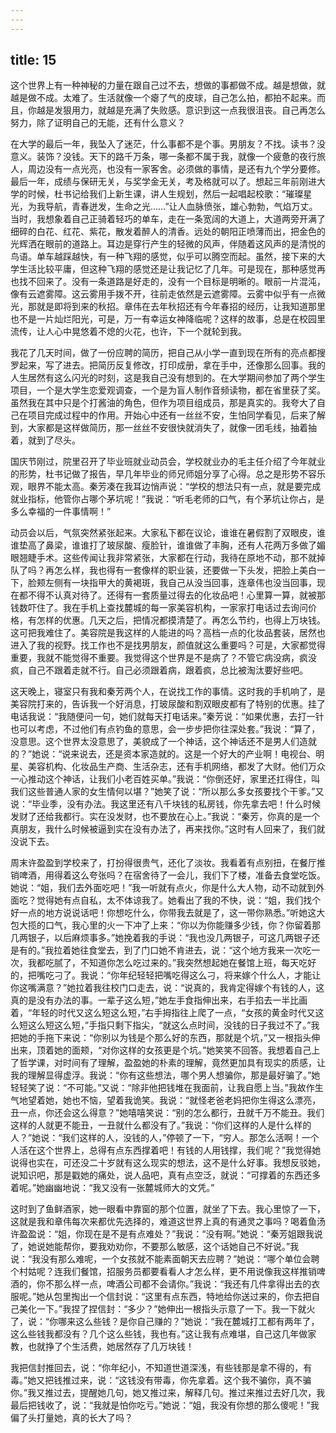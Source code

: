 ```yaml
---
---
---
```

title: 15
---




这个世界上有一种神秘的力量在跟自己过不去，想做的事都做不成。越是想做，就越是做不成。太难了。生活就像一个瘪了气的皮球，自己怎么拍，都拍不起来。而且，你越是发狠用力，就越是充满了失败感。意识到这一点我很沮丧。自己再怎么努力，除了证明自己的无能，还有什么意义？

在大学的最后一年，我坠入了迷茫，什么事都不是个事。男朋友？不找。读书？没意义。装饰？没钱。天下的路千万条，哪一条都不属于我，就像一个疲惫的夜行旅人，周边没有一点光亮，也没有一家客舍。必须做的事情，是还有九个学分要修。最后一年，成绩与保研无关，与奖学金无关，考及格就可以了。想起三年前刚进大学的时候，杜书记给我们上新生课，讲人生规划，然后一起唱起校歌：“璀璨星光，为我导航，青春迸发，生命之光……”让人血脉偾张，雄心勃勃，气焰万丈。当时，我想象着自己正骑着轻巧的单车，走在一条宽阔的大道上，大道两旁开满了细碎的白花、红花、紫花，散发着醉人的清香。远处的朝阳正喷薄而出，把金色的光辉洒在眼前的道路上。耳边是穿行产生的轻微的风声，伴随着这风声的是清悦的鸟语。单车越踩越快，有一种飞翔的感觉，似乎可以腾空而起。虽然，接下来的大学生活比较平庸，但这种飞翔的感觉还是让我记忆了几年。可是现在，那种感觉再也找不回来了。没有一条道路是好走的，没有一个目标是明晰的。眼前一片混沌，像有云遮雾障。这云雾用手拨不开，往前走依然是云遮雾障。云雾中似乎有一点微光，那就是即将到来的秋招。章伟在去年秋招还有今年春招的经历，让我知道那里也不是一片灿烂阳光，可是，万一有幸运女神降临呢？这样的故事，总是在校园里流传，让人心中晃悠着不熄的火花，也许，下一个就轮到我。

我花了几天时间，做了一份应聘的简历，把自己从小学一直到现在所有的亮点都搜罗起来，写了进去。把简历反复修改，打印成册，拿在手中，还像那么回事。我的人生居然有这么闪光的时刻，这是我自己没有想到的。在大学期间参加了两个学生项目，一个是大学生恋爱观调查，一个是为盲人制作音频读物，都在省里获了奖。虽然我在其中只是个打酱油的角色，但作为项目组成员，那是真实的。我夸大了自己在项目完成过程中的作用。开始心中还有一丝丝不安，生怕同学看见，后来了解到，大家都是这样做简历，那一丝丝不安很快就消失了，就像一团毛线，抽着抽着，就到了尽头。

国庆节刚过，院里召开了毕业班就业动员会，学校就业办的毛主任介绍了今年就业的形势，杜书记做了报告，早几年毕业的师兄师姐分享了心得。总之是形势不容乐观，眼界不能太高。秦芳凑在我耳边悄声说：“学校的想法只有一点，就是要完成就业指标，他管你占哪个茅坑呢！”我说：“听毛老师的口气，有个茅坑让你占，是多么幸福的一件事情啊！”

动员会以后，气氛突然紧张起来。大家私下都在议论，谁谁在暑假割了双眼皮，谁谁垫高了鼻梁，谁谁打了玻尿酸、瘦脸针，谁谁做了丰胸，还有人花两万多做了媚眼翘睫手术。这些传闻让我非常紧张，大家都在行动，我待在原地不动，那不就掉队了吗？再怎么样，我也得有一套像样的职业装，还要做一下头发，把脸上美白一下，脸颊左侧有一块指甲大的黄褐斑，我自己从没当回事，连章伟也没当回事，现在都不得不认真对待了。还得有一套质量过得去的化妆品吧！心里算一算，就被那钱数吓住了。我在手机上查找麓城的每一家美容机构，一家家打电话过去询问价格，有怎样的优惠。几天之后，把情况都摸清楚了。再怎么节约，也得上万块钱。这可把我难住了。美容院是我这样的人能进的吗？高档一点的化妆品套装，居然也进入了我的视野。找工作也不是找男朋友，颜值就这么重要吗？可是，大家都觉得重要，我就不能觉得不重要。我觉得这个世界是不是病了？不管它病没病，疯没疯，自己不跟着走就不行。自己必须跟着病，跟着疯，总比被淘汰要好些吧。

这天晚上，寝室只有我和秦芳两个人，在说找工作的事情。这时我的手机响了，是美容院打来的，告诉我一个好消息，打玻尿酸和割双眼皮都有了特别的优惠。挂了电话我说：“我随便问一句，她们就每天打电话来。”秦芳说：“如果优惠，去打一针也可以考虑，不过他们有点钓鱼的意思，会一步步把你往深处套。”我说：“算了，没意思。这个世界太没意思了，美貌成了一个神话，这个神话还不是男人们造就的？”她说：“说来说去，还是资本家造就的。这是一个好大的产业啊！电视台、明星、美容机构、化妆品生产商、生活杂志，还有手机网络，都发了大财。他们万众一心推动这个神话，让我们小老百姓买单。”我说：“你倒还好，家里还扛得住，叫我们这些普通人家的女生情何以堪？”她笑了说：“所以那么多女孩要找个干爹。”又说：“毕业季，没有办法。我这里还有八千块钱的私房钱，你先拿去吧！什么时候发财了还给我都行。实在没发财，也不要放在心上。”我说：“秦芳，你真的是一个真朋友，我什么时候被逼到实在没有办法了，再来找你。”这时有人回来了，我们就没说下去。

周末许盈盈到学校来了，打扮得很贵气，还化了淡妆。我看着有点别扭，在餐厅推销啤酒，用得着这么夸张吗？在宿舍待了一会儿，我们下了楼，准备去食堂吃饭。她说：“姐，我们去外面吃吧！”我一听就有点火，你是什么大人物，动不动就到外面吃？觉得她有点自私，太不体谅我了。她看出了我的不快，说：“姐，我们找个好一点的地方说说话吧！你想吃什么，你带我去就是了，这一带你熟悉。”听她这大包大揽的口气，我心里的火一下冲了上来：“你以为你能赚多少钱，你？你留着那几两银子，以后麻烦事多。”她挽着我的手说：“我也没几两银子，可这几两银子还是有的。”我拉着她往食堂去，到了门口她不肯进去，说：“这个地方我来一次吃一次，我都吃腻了，不知道你怎么吃过来的。”我突然想起她在餐馆上班，每天吃好的，把嘴吃刁了。我说：“你年纪轻轻把嘴吃得这么刁，将来嫁个什么人，才能让你这嘴满意？”她拉着我往校门口走去，说：“说真的，我肯定得嫁个有钱的人，这真的是没有办法的事。一辈子这么短，”她左手食指伸出来，右手掐去一半比画着，“年轻的时代又这么短这么短，”右手拇指往上爬了一点，“女孩的黄金时代又这么短这么短这么短，”手指只剩下指尖，“就这么点时间，没钱的日子我过不了。”我把她的手拖下来说：“你别以为钱是个那么好的东西，那就是个坑，”又一根指头伸出来，顶着她的面颊，“对你这样的女孩更是个坑。”她笑笑不回答。我想着自己上了哲学课，对时间有了理解，盈盈她的朴素的理解，竟然更加具有现实的质感，让我的理解显得虚浮。我说：“你有这些想法，哪个男人想骗你，那是最好骗了。”她轻轻笑了说：“不可能。”又说：“除非他把钱堆在我面前，让我自愿上当。”我故作生气地望着她，她也不恼，望着我诡笑。我说：“就怪老爸老妈把你生得这么漂亮，丑一点，你还会这么得意？”她嘻嘻笑说：“别的怎么都行，丑就千万不能丑。我们这样的人就更不能丑，一丑就什么都没有了。”我说：“你们这样的人是什么样的人？”她说：“我们这样的人，没钱的人，”停顿了一下，“穷人。那怎么活啊！一个人活在这个世界上，总得有点东西撑着吧！有钱的人用钱撑，我们呢？”我觉得她说得也实在，可还没二十岁就有这么现实的想法，这不是什么好事。我想反驳她，说知识吧，那是戳她的痛处，说人品吧，真有点空泛，就说：“可撑着的东西还多着呢。”她幽幽地说：“我又没有一张麓城师大的文凭。”

这时到了鱼鲜酒家，她一眼看中靠窗的那个位置，就坐了下去。我心里惊了一下，这就是我和章伟每次来都优先选择的，难道这世界上真的有通灵之事吗？喝着鱼汤许盈盈说：“姐，你现在是不是有点难处？”我说：“没有啊。”她说：“秦芳姐跟我说了，她说她能帮你，要我劝劝你，不要那么敏感，这个话她自己不好说。”我说：“我没有那么难呢，一个女孩就不能素面朝天去应聘？”她说：“哪个单位会聘个村姑呢？连我们餐馆，招服务员都要看看人才怎么样，更不用说像我这样推销啤酒的，你不那么样一点，啤酒公司都不会请你。”我说：“我还有几件拿得出去的衣服呢。”她从包里掏出一个信封说：“这里有点东西，特地给你送过来的，你去把自己美化一下。”我捏了捏信封：“多少？”她伸出一根指头示意了一下。我一下就火了，说：“你哪来这么些钱？是你自己赚的？”她说：“我在麓城打工都有两年了，这么些钱我都没有？几个这么些钱，我也有。”这让我有点难堪，自己这几年做家教，也就挣了个生活费，她居然存了几万块钱！

我把信封推回去，说：“你年纪小，不知道世道深浅，有些钱那是拿不得的，有毒。”她又把钱推过来，说：“这钱没有带毒，你先拿着。这个我不骗你，真不骗你。”我又推过去，提醒她几句，她又推过来，解释几句。推过来推过去好几次，我最后把钱收了，说：“我就是怕你吃亏。”她说：“姐，我没有你想的那么傻呢！”我偏了头打量她，真的长大了吗？